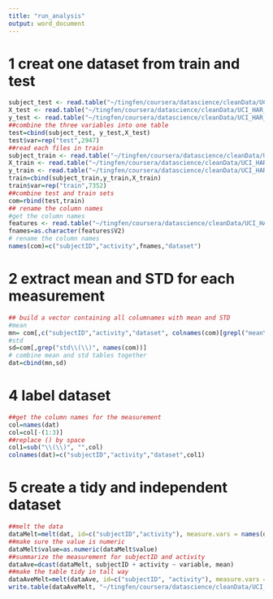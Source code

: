 ```yaml
---
title: "run_analysis"
output: word_document
---
```


##########################################
# 1 creat one dataset from train and test
##########################################
 

```r
subject_test <- read.table("~/tingfen/coursera/datascience/cleanData/UCI_HAR_Dataset/test/subject_test.txt", quote="\"", comment.char="")
X_test <- read.table("~/tingfen/coursera/datascience/cleanData/UCI_HAR_Dataset/test/X_test.txt", quote="\"", comment.char="")
y_test <- read.table("~/tingfen/coursera/datascience/cleanData/UCI_HAR_Dataset/test/y_test.txt", quote="\"", comment.char="")
##combine the three variables into one table
test=cbind(subject_test, y_test,X_test)
test$var=rep("test",2947)
##read each files in train
subject_train <- read.table("~/tingfen/coursera/datascience/cleanData/UCI_HAR_Dataset/train/subject_train.txt", quote="\"", comment.char="")
X_train <- read.table("~/tingfen/coursera/datascience/cleanData/UCI_HAR_Dataset/train/X_train.txt", quote="\"", comment.char="")
y_train <- read.table("~/tingfen/coursera/datascience/cleanData/UCI_HAR_Dataset/train/y_train.txt", quote="\"", comment.char="")
train=cbind(subject_train,y_train,X_train)
train$var=rep("train",7352)
##combine test and train sets
com=rbind(test,train)
## rename the column names
#get the column names
features <- read.table("~/tingfen/coursera/datascience/cleanData/UCI_HAR_Dataset/features.txt", quote="\"", comment.char="")
fnames=as.character(features$V2)
# rename the column names
names(com)=c("subjectID","activity",fnames,"dataset")
```
############################################
# 2 extract mean and STD for each measurement
############################################
```r
## build a vector containing all columnames with mean and STD
#mean
mn= com[,c("subjectID","activity","dataset", colnames(com)[grepl("mean\\(\\)",names(com))])]
#std
sd=com[,grep("std\\(\\)", names(com))]
# combine mean and std tables together
dat=cbind(mn,sd)
```
##########################################
# 4 label dataset
##########################################
```r
##get the column names for the measurement
col=names(dat)
col=col[-(1:3)]
##replace () by space
col1=sub("\\(\\)", "",col)
colnames(dat)=c("subjectID","activity","dataset",col1)
```
##########################################
# 5 create a tidy and independent dataset
##########################################
```r
##melt the data
dataMelt=melt(dat, id=c("subjectID","activity"), measure.vars = names(dat)[-(1:3)])
##make sure the value is numeric
dataMelt$value=as.numeric(dataMelt$value)
##summarize the measurement for subjectID and activity
dataAve=dcast(dataMelt, subjectID + activity ~ variable, mean)
##make the table tidy in tall way
dataAveMelt=melt(dataAve, id=c("subjectID", "activity"), measure.vars = names(dataAve)[-(1:2)])
write.table(dataAveMelt, "~/tingfen/coursera/datascience/cleanData/UCI_HAR_Dataset/dataset2.txt", row.names=F)

```


